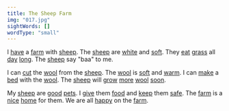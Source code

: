 ```yaml
---
title: The Sheep Farm
img: "017.jpg"
sightWords: []
wordType: "small"
---
```


I <u>have</u> a <u>farm</u> with <u>sheep</u>. The <u>sheep</u> are <u>white</u> and <u>soft</u>. They <u>eat</u> <u>grass</u> all <u>day</u> <u>long</u>. The <u>sheep</u> say "baa" to me.

I can <u>cut</u> the <u>wool</u> from the <u>sheep</u>. The <u>wool</u> is <u>soft</u> and <u>warm</u>. I can <u>make</u> a <u>bed</u> with the <u>wool</u>. The <u>sheep</u> will <u>grow</u> <u>more</u> <u>wool</u> <u>soon</u>.

My <u>sheep</u> are <u>good</u> <u>pets</u>. I <u>give</u> them <u>food</u> and <u>keep</u> them <u>safe</u>. The <u>farm</u> is a <u>nice</u> <u>home</u> for them. We are all <u>happy</u> on the <u>farm</u>.